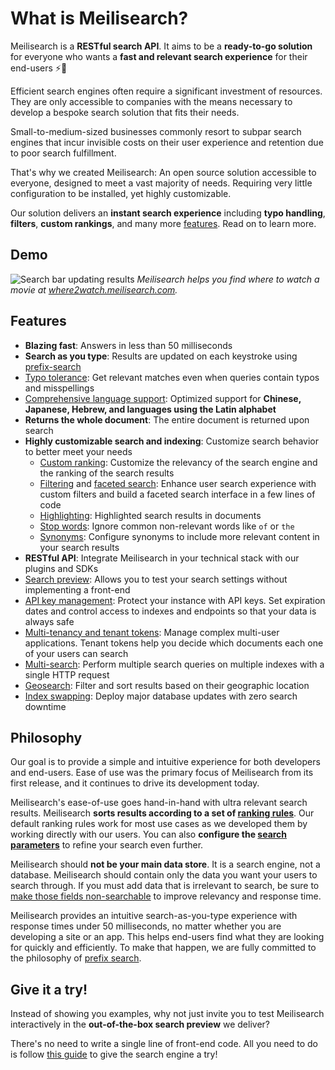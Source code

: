 # What is Meilisearch?

Meilisearch is a **RESTful search API**. It aims to be a **ready-to-go solution** for everyone who wants a **fast and relevant search experience** for their end-users ⚡️🔎

Efficient search engines often require a significant investment of resources. They are only accessible to companies with the means necessary to develop a bespoke search solution that fits their needs.

Small-to-medium-sized businesses commonly resort to subpar search engines that incur invisible costs on their user experience and retention due to poor search fulfillment.

That's why we created Meilisearch: An open source solution accessible to everyone, designed to meet a vast majority of needs. Requiring very little configuration to be installed, yet highly customizable.

Our solution delivers an **instant search experience** including **typo handling**, **filters**, **custom rankings**, and many more [features](#features). Read on to learn more.

## Demo

![Search bar updating results](https://raw.githubusercontent.com/meilisearch/documentation/main/assets/images/movies-demo-dark.gif)
_Meilisearch helps you find where to watch a movie at [where2watch.meilisearch.com](https://where2watch.meilisearch.com/)._

## Features

- **Blazing fast**: Answers in less than 50 milliseconds
- **Search as you type**: Results are updated on each keystroke using [prefix-search](/learn/advanced/prefix#prefix-search)
- [Typo tolerance](/learn/configuration/typo_tolerance): Get relevant matches even when queries contain typos and misspellings
- [Comprehensive language support](/learn/what_is_meilisearch/language): Optimized support for **Chinese, Japanese, Hebrew, and languages using the Latin alphabet**
- **Returns the whole document**: The entire document is returned upon search
- **Highly customizable search and indexing**: Customize search behavior to better meet your needs
  - [Custom ranking](/learn/core_concepts/relevancy): Customize the relevancy of the search engine and the ranking of the search results
  - [Filtering](/learn/fine_tuning_results/filtering) and [faceted search](/learn/fine_tuning_results/faceted_search): Enhance user search experience with custom filters and build a faceted search interface in a few lines of code
  - [Highlighting](/reference/api/search#highlight-tags): Highlighted search results in documents
  - [Stop words](/reference/api/settings#stop-words): Ignore common non-relevant words like `of` or `the`
  - [Synonyms](/reference/api/settings#synonyms): Configure synonyms to include more relevant content in your search results
- **RESTful API**: Integrate Meilisearch in your technical stack with our plugins and SDKs
- [Search preview](/learn/getting_started/search_preview): Allows you to test your search settings without implementing a front-end
- [API key management](/learn/security/master_api_keys): Protect your instance with API keys. Set expiration dates and control access to indexes and endpoints so that your data is always safe
- [Multi-tenancy and tenant tokens](/learn/security/tenant_tokens): Manage complex multi-user applications. Tenant tokens help you decide which documents each one of your users can search
- [Multi-search](/reference/api/multi_search): Perform multiple search queries on multiple indexes with a single HTTP request
- [Geosearch](/learn/fine_tuning_results/geosearch): Filter and sort results based on their geographic location
- [Index swapping](/learn/core_concepts/indexes#swapping-indexes): Deploy major database updates with zero search downtime

## Philosophy

Our goal is to provide a simple and intuitive experience for both developers and end-users. Ease of use was the primary focus of Meilisearch from its first release, and it continues to drive its development today.

Meilisearch's ease-of-use goes hand-in-hand with ultra relevant search results. Meilisearch **sorts results according to a set of [ranking rules](/learn/core_concepts/relevancy#ranking-rules)**. Our default ranking rules work for most use cases as we developed them by working directly with our users. You can also **configure the [search parameters](/reference/api/search)** to refine your search even further.

Meilisearch should **not be your main data store**. It is a search engine, not a database. Meilisearch should contain only the data you want your users to search through. If you must add data that is irrelevant to search, be sure to [make those fields non-searchable](/learn/configuration/displayed_searchable_attributes#searchable-fields) to improve relevancy and response time.

Meilisearch provides an intuitive search-as-you-type experience with response times under 50 milliseconds, no matter whether you are developing a site or an app. This helps end-users find what they are looking for quickly and efficiently. To make that happen, we are fully committed to the philosophy of [prefix search](/learn/advanced/prefix).

## Give it a try!

Instead of showing you examples, why not just invite you to test Meilisearch interactively in the **out-of-the-box search preview** we deliver?

There's no need to write a single line of front-end code. All you need to do is follow [this guide](/learn/getting_started/quick_start) to give the search engine a try!
